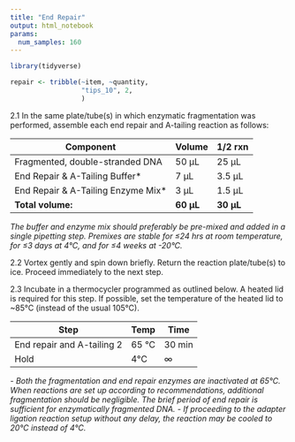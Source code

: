 ```yaml
---
title: "End Repair"
output: html_notebook
params:
  num_samples: 160
---
```

```r
library(tidyverse)
```

```r
repair <- tribble(~item, ~quantity,
                  "tips_10", 2,
                  )
```

2.1 In the same plate/tube(s) in which enzymatic fragmentation was performed, assemble each end repair and A-tailing reaction as follows:

|Component|Volume|1/2 rxn|
|----|----|----|
|Fragmented, double-stranded DNA|50 μL| 25 μL|
End Repair & A-Tailing Buffer*|7 μL| 3.5 μL|
|End Repair & A-Tailing Enzyme Mix*|3 μL| 1.5 μL|
|**Total volume:**|**60 μL**|**30 μL**|

*The buffer and enzyme mix should preferably be pre-mixed and added in a single pipetting step. Premixes are stable for ≤24 hrs at room temperature, for ≤3 days at 4°C, and for ≤4 weeks at -20°C.*

2.2 Vortex gently and spin down briefly. Return the reaction plate/tube(s) to ice. Proceed immediately to the next step.


2.3 Incubate in a thermocycler programmed as outlined below. A heated lid is required for this step. If possible, set the temperature of the heated lid to ~85°C (instead of the usual 105°C).

|Step|Temp|Time|
|----|----|--------|
|End repair and A-tailing 2|65 °C|30 min|
|Hold|4°C | ∞|
*- Both the fragmentation and end repair enzymes are inactivated at 65°C. When reactions are set up according to recommendations, additional fragmentation should be negligible. The brief period of end repair is sufficient for enzymatically fragmented DNA.*
*- If proceeding to the adapter ligation reaction setup without any delay, the reaction may be cooled to 20°C instead of 4°C.*

